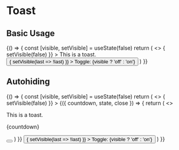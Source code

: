 

<Meta title="MDX/Toast" />

# Toast

## Basic Usage

<Canvas>
  <Story name="Basic Usage">
    {() => {
      const [visible, setVisible] = useState(false)
      return (
        <>
          <Toast
            visible={visible}
            onClose={() => {
              setVisible(false)
            }}
          >
            This is a toast.
          </Toast>
          <button
            className="yobta-button-primary"
            type="button"
            onClick={() => {
              setVisible(last => !last)
            }}
          >
            Toggle: {visible ? 'off' : 'on'}
          </button>
        </>
      )
    }}
  </Story>
</Canvas>

## Autohiding

<Canvas>
  <Story name="Autohiding">
    {() => {
      const [visible, setVisible] = useState(false)
      return (
        <>
          <Toast
            visible={visible}
            hideAfterSeconds={9}
            onClose={() => {
              setVisible(false)
            }}
          >
            {({ countdown, state, close }) => {
              return (
                <>
                  <div>
                    <p>This is a toast.</p>
                    <p className="yobta-badge yobta-paper-2-inversed">
                      {countdown}
                    </p>
                  </div>
                  <button
                    className="yobta-button p-0 rounded-full w-8 h-8"
                    onClick={close}
                  >
                    <Cross />
                  </button>
                </>
              )
            }}
          </Toast>
          <button
            className="yobta-button-primary"
            type="button"
            onClick={() => {
              setVisible(last => !last)
            }}
          >
            Toggle: {visible ? 'off' : 'on'}
          </button>
        </>
      )
    }}
  </Story>
</Canvas>
